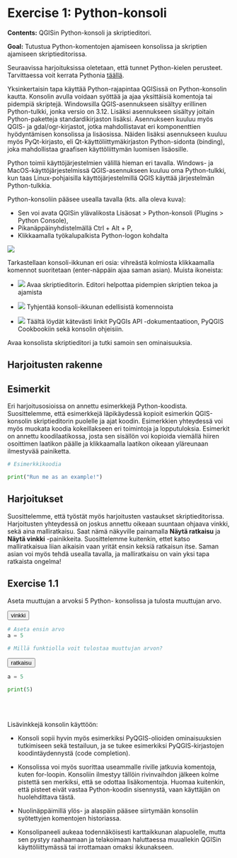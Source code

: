 # Exercise 1: Python-konsoli

**Contents:** QGISin Python-konsoli ja skriptieditori.

**Goal:** Tutustua Python-komentojen ajamiseen konsolissa ja
skriptien ajamiseen skriptieditorissa.

::: note-box
Seuraavissa harjoituksissa oletetaan, että tunnet Python-kielen perusteet.
Tarvittaessa voit kerrata Pythonia [täällä](00_harjoitus_0.html).
:::

Yksinkertaisin tapa käyttää Python-rajapintaa QGISissä on Python-konsolin kautta.
Konsolin avulla voidaan syöttää ja ajaa yksittäisiä komentoja tai pidempiä skriptejä.
Windowsilla QGIS-asennukseen sisältyy erillinen Python-tulkki, jonka versio on 3.12.
Lisäksi asennukseen sisältyy joitain Python-paketteja standardikirjaston lisäksi.
Asennukseen kuuluu myös QGIS- ja gdal/ogr-kirjastot, jotka mahdollistavat eri
komponenttien hyödyntämisen konsolissa ja lisäosissa. Näiden lisäksi asennukseen
kuuluu myös PyQt-kirjasto, eli Qt-käyttöliittymäkirjaston Python-sidonta (binding),
joka mahdollistaa graafisen käyttöliittymän luomisen lisäosille.

::: hint-box
Python toimii käyttöjärjestelmien välillä hieman eri tavalla. Windows- ja
MacOS-käyttöjärjestelmissä QGIS-asennukseen kuuluu oma Python-tulkki, kun
taas Linux-pohjaisilla käyttöjärjestelmillä QGIS käyttää järjestelmän Python-tulkkia.
:::

Python-konsoliin pääsee usealla tavalla (kts. alla oleva kuva): 

- Sen voi avata QGISin ylävalikosta Lisäosat > Python-konsoli (Plugins > Python Console),
- Pikanäppäinyhdistelmällä Ctrl + Alt + P,
- Klikkaamalla työkalupalkista Python-logon kohdalta

![](img/harjoitus_1/image1.png)

Tarkastellaan konsoli-ikkunan eri osia: vihreästä kolmiosta klikkaamalla komennot
suoritetaan (enter-näppäin ajaa saman asian). Muista ikoneista:

- ![](https://raw.githubusercontent.com/qgis/QGIS/master/images/themes/default/console/iconTabEditorConsole.svg)
Avaa skriptieditorin. Editori helpottaa pidempien skriptien tekoa ja ajamista

- ![](https://raw.githubusercontent.com/qgis/QGIS/master/images/themes/default/console/iconClearConsole.svg)
Tyhjentää konsoli-ikkunan edellisistä komennoista

- ![](https://raw.githubusercontent.com/qgis/QGIS/master/images/themes/default/console/iconHelpConsole.svg)
Täältä löydät kätevästi linkit PyQGIs API -dokumentaatioon, PyQGIS Cookbookiin
sekä konsolin ohjeisiin.

Avaa konsolista skriptieditori ja tutki samoin sen ominaisuuksia.

## Harjoitusten rakenne

## Esimerkit

Eri harjoitusosioissa on annettu esimerkkejä Python-koodista. Suosittelemme,
että esimerkkejä läpikäydessä kopioit esimerkin QGIS-konsolin skriptieditorin
puolelle ja ajat koodin. Esimerkkien yhteydessä voi myös muokata koodia
kokeillakseen eri toimintoja ja lopputuloksia. Esimerkit on annettu
koodilaatikossa, josta sen sisällön voi kopioida viemällä hiiren osoittimen
laatikon päälle ja klikkaamalla laatikon oikeaan yläreunaan ilmestyvää
painiketta.

::: code-box
```python
# Esimerkkikoodia

print("Run me as an example!")
```
:::

## Harjoitukset

Suosittelemme, että työstät myös harjoitusten vastaukset skriptieditorissa.
Harjoitusten yhteydessä on joskus annettu oikeaan suuntaan ohjaava vinkki,
sekä aina malliratkaisu. Saat nämä näkyville painamalla **Näytä ratkaisu** ja
**Näytä vinkki** -painikkeita. Suosittelemme kuitenkin, ettet katso malliratkaisua
liian aikaisin vaan yrität ensin keksiä ratkaisun itse.
Saman asian voi myös tehdä usealla tavalla, ja malliratkaisu on vain yksi
tapa ratkaista ongelma!

## Exercise 1.1

Aseta muuttujan a arvoksi 5 Python- konsolissa ja tulosta muuttujan arvo.

<button onclick="toggleAnswer(this)" class="btn answer_btn">vinkki</button>

::: hidden-box
::: code-box
```python
# Aseta ensin arvo
a = 5

# Millä funktiolla voit tulostaa muuttujan arvon?
```
:::
:::

<button onclick="toggleAnswer(this)" class="btn answer_btn">ratkaisu</button>

::: hidden-box
::: code-box
```python
a = 5

print(5)
```
:::
:::

\
\

::: hint-box
Lisävinkkejä konsolin käyttöön:

- Konsoli sopii hyvin myös esimerkiksi PyQGIS-olioiden ominaisuuksien tutkimiseen sekä
testailuun, ja se tukee esimerkiksi PyQGIS-kirjastojen koodintäydennystä (code completion).

- Konsolissa voi myös suorittaa useammalle riville jatkuvia komentoja, kuten for-loopin.
Konsoliin ilmestyy tällöin rivinvaihdon jälkeen kolme pistettä sen merkiksi, että se
odottaa lisäkomentoja. Huomaa kuitenkin, että pisteet eivät vastaa Python-koodin
sisennystä, vaan käyttäjän on huolehdittava tästä.

- Nuolinäppäimillä ylös- ja alaspäin pääsee siirtymään konsoliin syötettyjen komentojen
historiassa.

- Konsolipaneeli aukeaa todennäköisesti karttaikkunan alapuolelle, mutta sen pystyy
raahaamaan ja telakoimaan haluttaessa muuallekin QGISin käyttöliittymässä tai irrottamaan
omaksi ikkunakseen.
:::

